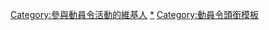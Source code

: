 {{Userbox
  |id-c=#127436
  |id-fc=Yellow
  |id-s=12
  |id=新銳
  |info=这位用户曾获得[[Wikipedia:動員令|<span style="color:Yellow">'''動員令活动'''</span>]]的'''新銳'''头銜。
  |info-c=#127436
  |info-fc=Yellow
  |info-s=10
  |border-c=#4D3900
  |border-s=2
}}{{User other|[[Category:維基動員令新銳|{{PAGENAME}}]]}}<noinclude>
[[Category:參與動員令活動的維基人]]
[[Category:維基動員令新銳|*]]
[[Category:動員令頭銜模板]]
</noinclude>